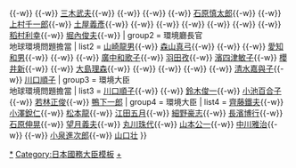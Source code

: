 {{Navbox
| name  = 環境大臣
| state = {{{state<includeonly>|collapsed</includeonly>}}}
| title = [[File:Flag of Japan.svg|25px]][[環境大臣|日本歷任環境大臣]]（[[環境廳長官]]）
| group1 = 環境廳長官
| list1  = {{tsl|ja|山中貞則||山中貞則}}{{-w}} {{tsl|ja|大石武一||大石武一}}{{-w}} {{tsl|ja|小山長規||小山長規}}{{-w}} [[三木武夫]]{{-w}} {{tsl|ja|毛利松平||毛利松平}}{{-w}} {{tsl|ja|小澤辰男||小澤辰男}}{{-w}} {{tsl|ja|丸茂重貞||丸茂重貞}}{{-w}}  [[石原慎太郎]]{{-w}} {{tsl|ja|山田久就||山田久就}}{{-w}} [[上村千一郎]]{{-w}} [[土屋義彥]]{{-w}} {{tsl|ja|鯨岡兵輔||鯨岡兵輔}}{{-w}} {{tsl|ja|原文兵衛||原文兵衛}}{{-w}}  {{tsl|ja|梶木又三||梶木又三}}{{-w}} {{tsl|ja|上田稔||上田稔}}{{-w}} {{tsl|ja|石本茂||石本茂}}{{-w}} {{tsl|ja|森美秀||森美秀}}{{-w}} [[稻村利幸]]{{-w}} [[堀內俊夫]]{{-w}} {{tsl|ja|青木正久||青木正久}}
| group2 = 環境廳長官<br />地球環境問題擔當
| list2  = [[山崎龍男]]{{-w}} [[森山真弓]]{{-w}} {{tsl|ja|志賀節||志賀節}}{{-w}} {{tsl|ja|北川石松||北川石松}}{{-w}} [[愛知和男]]{{-w}} {{tsl|ja|中村正三郎 (政治家) ||中村正三郎}}{{-w}} {{tsl|ja|林大幹||林大幹}}{{-w}} [[廣中和歌子]]{{-w}} [[羽田孜]]{{-w}} [[濱四津敏子]]{{-w}} [[櫻井新]]{{-w}} {{tsl|ja|宮下創平||宮下創平}}{{-w}} [[大島理森]]{{-w}} {{tsl|ja|岩垂壽喜男||岩垂壽喜男}}{{-w}} {{tsl|ja|石井道子||石井道子}}{{-w}} {{tsl|ja|大木浩||大木浩}}{{-w}} {{tsl|ja|真鍋賢二||真鍋賢二}}{{-w}} [[清水嘉與子]]{{-w}} [[川口顺子|川口順子]]
| group3 = 環境大臣<br />地球環境問題擔當 
| list3  = [[川口顺子|川口順子]]{{-w}} {{tsl|ja|大木浩||大木浩}}{{-w}} [[鈴木俊一 (眾議院議員)|鈴木俊一]]{{-w}} [[小池百合子]]{{-w}} [[若林正俊]]{{-w}} [[鸭下一郎|鴨下一郎]]
| group4 = 環境大臣
| list4  = [[齊藤鐵夫]]{{-w}} [[小澤銳仁]]{{-w}} [[松本龍]]{{-w}} [[江田五月]]{{-w}} [[細野豪志]]{{-w}} [[長濱博行]]{{-w}} [[石原伸晃]]{{-w}} [[望月義夫]]{{-w}} [[丸川珠代]]{{-w}} [[山本公一]]{{-w}} [[中川雅治]]{{-w}} {{link-ja|原田義昭}}{{-w}} [[小泉進次郎]]{{-w}} [[山口壮]]
}}<noinclude>
[[Category:環境省|*]]
[[Category:日本國務大臣模板]]
[[Category:日本環境大臣|+]]
</noinclude>